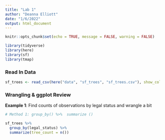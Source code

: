```yaml
---
title: "Lab 1"
author: "Deanna Elliott"
date: "1/6/2022"
output: html_document
---
```


```r
knitr::opts_chunk$set(echo = TRUE, message = FALSE, warning = FALSE)

library(tidyverse)
library(here)
library(sf)
library(tmap)
```

### Read In Data

```r

sf_trees <- read_csv(here("data", "sf_trees", "sf_trees.csv"), show_col_types = FALSE)
```

### Wrangling & ggplot Review

**Example 1**: Find counts of observations by legal status and wrangle a bit

```r

# Method 1: group_by() %>%  summarize ()

sf_trees %>% 
  group_by(legal_status) %>% 
  summarize(tree_count = n())
```



